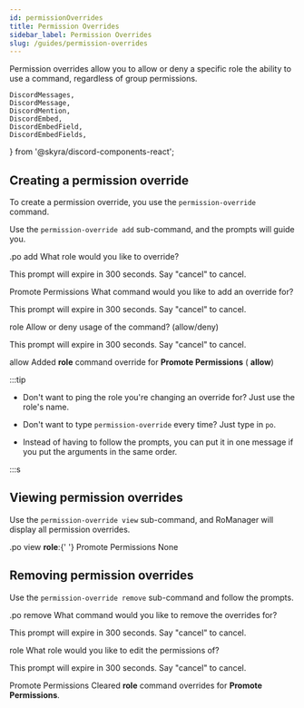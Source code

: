 ```yaml
---
id: permissionOverrides
title: Permission Overrides
sidebar_label: Permission Overrides
slug: /guides/permission-overrides
---
```


Permission overrides allow you to allow or deny a specific role the ability to use a command, regardless of group permissions.

	DiscordMessages,
	DiscordMessage,
	DiscordMention,
	DiscordEmbed,
	DiscordEmbedField,
	DiscordEmbedFields,
} from '@skyra/discord-components-react';

## Creating a permission override

To create a permission override, you use the `permission-override` command.

Use the `permission-override add` sub-command, and the prompts will guide you.

<DiscordMessages>
	<DiscordMessage>.po add</DiscordMessage>
	<DiscordMessage
		author="RoManager"
		verified={true}
		bot={true}
		avatar="https://cdn.discordapp.com/avatars/738035113815834746/73b40ea86f581b9afec7baf83ac38a65.png"
	>
		<DiscordEmbed embedTitle="Prompt" slot="embeds" color="#3498db">
			What role would you like to override?
			<p slot="footer">
				This prompt will expire in 300 seconds. Say "cancel" to cancel.
			</p>
		</DiscordEmbed>
	</DiscordMessage>
	<DiscordMessage>
		<DiscordMention>Promote Permissions</DiscordMention>
	</DiscordMessage>
	<DiscordMessage
		author="RoManager"
		verified={true}
		bot={true}
		avatar="https://cdn.discordapp.com/avatars/738035113815834746/73b40ea86f581b9afec7baf83ac38a65.png"
	>
		<DiscordEmbed embedTitle="Prompt" slot="embeds" color="#3498db">
			What command would you like to add an override for?
			<p slot="footer">
				This prompt will expire in 300 seconds. Say "cancel" to cancel.
			</p>
		</DiscordEmbed>
	</DiscordMessage>
	<DiscordMessage>role</DiscordMessage>
	<DiscordMessage
		author="RoManager"
		verified={true}
		bot={true}
		avatar="https://cdn.discordapp.com/avatars/738035113815834746/73b40ea86f581b9afec7baf83ac38a65.png"
	>
		<DiscordEmbed embedTitle="Prompt" slot="embeds" color="#3498db">
			Allow or deny usage of the command? (allow/deny)
			<p slot="footer">
				This prompt will expire in 300 seconds. Say "cancel" to cancel.
			</p>
		</DiscordEmbed>
	</DiscordMessage>
	<DiscordMessage>allow</DiscordMessage>
	<DiscordMessage
		author="RoManager"
		verified={true}
		bot={true}
		avatar="https://cdn.discordapp.com/avatars/738035113815834746/73b40ea86f581b9afec7baf83ac38a65.png"
	>
		Added <b>role</b> command override for <b>Promote Permissions</b> (
		<b>allow</b>)
	</DiscordMessage>
</DiscordMessages>
<br />

:::tip

-   Don't want to ping the role you're changing an override for? Just use the role's name.

-   Don't want to type `permission-override` every time? Just type in `po`.

-   Instead of having to follow the prompts, you can put it in one message if you put the arguments in the same order.

:::s

## Viewing permission overrides

Use the `permission-override view` sub-command, and RoManager will display all permission overrides.

<DiscordMessages>
	<DiscordMessage>.po view</DiscordMessage>
	<DiscordMessage
		author="RoManager"
		verified={true}
		bot={true}
		avatar="https://cdn.discordapp.com/avatars/738035113815834746/73b40ea86f581b9afec7baf83ac38a65.png"
	>
		<DiscordEmbed
			embedTitle="Group Permission Overrides"
			slot="embeds"
			color="#3498db"
		>
			<DiscordEmbedFields slot="fields">
				<DiscordEmbedField fieldTitle="Allow" inline>
					<b>role</b>:{' '}
					<DiscordMention>Promote Permissions</DiscordMention>
				</DiscordEmbedField>
				<DiscordEmbedField fieldTitle="Deny" inline>
					None
				</DiscordEmbedField>
			</DiscordEmbedFields>
		</DiscordEmbed>
	</DiscordMessage>
</DiscordMessages>
<br />

## Removing permission overrides

Use the `permission-override remove` sub-command and follow the prompts.

<DiscordMessages>
	<DiscordMessage>.po remove</DiscordMessage>
	<DiscordMessage
		author="RoManager"
		verified={true}
		bot={true}
		avatar="https://cdn.discordapp.com/avatars/738035113815834746/73b40ea86f581b9afec7baf83ac38a65.png"
	>
		<DiscordEmbed embedTitle="Prompt" slot="embeds" color="#3498db">
			What command would you like to remove the overrides for?
			<p slot="footer">
				This prompt will expire in 300 seconds. Say "cancel" to cancel.
			</p>
		</DiscordEmbed>
	</DiscordMessage>
	<DiscordMessage>role</DiscordMessage>
	<DiscordMessage
		author="RoManager"
		verified={true}
		bot={true}
		avatar="https://cdn.discordapp.com/avatars/738035113815834746/73b40ea86f581b9afec7baf83ac38a65.png"
	>
		<DiscordEmbed embedTitle="Prompt" slot="embeds" color="#3498db">
			What role would you like to edit the permissions of?
			<p slot="footer">
				This prompt will expire in 300 seconds. Say "cancel" to cancel.
			</p>
		</DiscordEmbed>
	</DiscordMessage>
	<DiscordMessage>
		<DiscordMention>Promote Permissions</DiscordMention>
	</DiscordMessage>
	<DiscordMessage
		author="RoManager"
		verified={true}
		bot={true}
		avatar="https://cdn.discordapp.com/avatars/738035113815834746/73b40ea86f581b9afec7baf83ac38a65.png"
	>
		Cleared <b>role</b> command overrides for <b>Promote Permissions</b>.
	</DiscordMessage>
</DiscordMessages>
<br />

